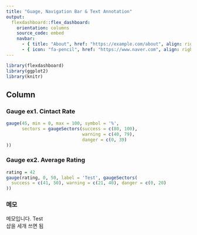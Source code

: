 ```yaml
---
title: "Guage, Navigation Bar & Text Annotation"
output: 
  flexdashboard::flex_dashboard:
    orientation: columns
    source_code: embed
    navbar:
      - { title: "About", href: "https://example.com/about", align: right}
      - { icon: "fa-pencil", href: "https://www.naver.com", align: right}
---
```


```r
library(flexdashboard)
library(ggplot2)
library(knitr)
```

Column {data-width=650}
-----------------------------------------------------------------------

### Gauge ex1. Cintact Rate

```r
gauge(45, min = 0, max = 100, symbol = '%',
      sectors = gaugeSectors(success = c(80, 100),
                             warning = c(40, 79),
                             danger = c(0, 39)
))
```

### Gauge ex2. Average Rating

```r
rating = 42
gauge(rating, 0, 50, label = 'Test', gaugeSectors(
  success = c(41, 50), warning = c(21, 40), danger = c(0, 20)
))
```

### 메모
메모입니다. Test  
샵을 세개 쓰면 됨
